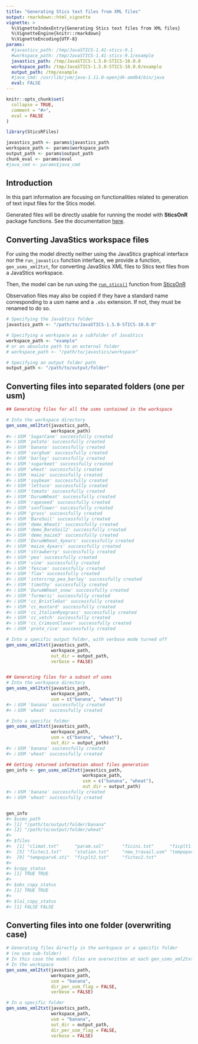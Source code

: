 ```yaml
---
title: "Generating Stics text files from XML files"
output: rmarkdown::html_vignette
vignette: >
  %\VignetteIndexEntry{Generating Stics text files from XML files}
  %\VignetteEngine{knitr::rmarkdown}
  %\VignetteEncoding{UTF-8}
params:
  #javastics_path: /tmp/JavaSTICS-1.41-stics-9.1
  #workspace_path: /tmp/JavaSTICS-1.41-stics-9.1/example
  javastics_path: /tmp/JavaSTICS-1.5.0-STICS-10.0.0
  workspace_path: /tmp/JavaSTICS-1.5.0-STICS-10.0.0/example
  output_path: /tmp/example
  #java_cmd: /usr/lib/jvm/java-1.11.0-openjdk-amd64/bin/java
  eval: FALSE
---
```


```r
knitr::opts_chunk$set(
  collapse = TRUE,
  comment = "#>",
  eval = FALSE
)
```

```r
library(SticsRFiles)
```


```r
javastics_path <- params$javastics_path
workspace_path <- params$workspace_path
output_path <- params$output_path
chunk_eval <- params$eval
#java_cmd <- params$java_cmd
```

## Introduction

In this part information are focusing on functionalities related to generation of text input files for the Stics model.

Generated files will be directly usable for running the model with **SticsOnR** package functions. See the documentation [here](https://sticsrpacks.github.io/SticsOnR).

## Converting JavaStics workspace files
For using the model directly neither using the JavaStics graphical interface nor the `run_javastics` function interface, we provide a function, `gen_usms_xml2txt`, for converting JavaStics XML files to Stics text files from a JavaStics workspace. 

Then, the model can be run using the [`run_stics()`](https://sticsrpacks.github.io/SticsOnR/reference/run_stics.html) function from [SticsOnR](https://sticsrpacks.github.io/SticsOnR/index.html)

Observation files may also be copied if they have a standard name corresponding to a usm name and a `.obs` extension. If not, they must be renamed to do so.

```r
# Specifying the JavaStics folder
javastics_path <- "/path/to/JavaSTICS-1.5.0-STICS-10.0.0"

# Specifying a workspace as a subfolder of JavaStics
workspace_path <- "example"
# or an absolute path to an external folder
# workspace_path <- "/path/to/javastics/workspace"

# Specifying an output folder path 
output_path <- "/path/to/output/folder"

```

## Converting files into separated folders (one per usm)
```r
## Generating files for all the usms contained in the workspace

# Into the workspace directory
gen_usms_xml2txt(javastics_path,
                 workspace_path)
#> ℹ USM 'SugarCane' successfully created
#> ℹ USM 'potato' successfully created
#> ℹ USM 'banana' successfully created
#> ℹ USM 'sorghum' successfully created
#> ℹ USM 'barley' successfully created
#> ℹ USM 'sugarbeet' successfully created
#> ℹ USM 'wheat' successfully created
#> ℹ USM 'maize' successfully created
#> ℹ USM 'soybean' successfully created
#> ℹ USM 'lettuce' successfully created
#> ℹ USM 'tomato' successfully created
#> ℹ USM 'DurumWheat' successfully created
#> ℹ USM 'rapeseed' successfully created
#> ℹ USM 'sunflower' successfully created
#> ℹ USM 'grass' successfully created
#> ℹ USM 'BareSoil' successfully created
#> ℹ USM 'demo_Wheat1' successfully created
#> ℹ USM 'demo_BareSoil2' successfully created
#> ℹ USM 'demo_maize3' successfully created
#> ℹ USM 'DurumWheat_4years' successfully created
#> ℹ USM 'maize_4years' successfully created
#> ℹ USM 'strawberry' successfully created
#> ℹ USM 'pea' successfully created
#> ℹ USM 'vine' successfully created
#> ℹ USM 'fescue' successfully created
#> ℹ USM 'flax' successfully created
#> ℹ USM 'intercrop_pea_barley' successfully created
#> ℹ USM 'timothy' successfully created
#> ℹ USM 'DurumWheat_snow' successfully created
#> ℹ USM 'Turmeric' successfully created
#> ℹ USM 'cc_BristleOat' successfully created
#> ℹ USM 'cc_mustard' successfully created
#> ℹ USM 'cc_ItalianRyegrass' successfully created
#> ℹ USM 'cc_vetch' successfully created
#> ℹ USM 'cc_CrimsonClover' successfully created
#> ℹ USM 'proto_rice' successfully created

```

```r

# Into a specific output folder, with verbose mode turned off
gen_usms_xml2txt(javastics_path,
                 workspace_path,
                 out_dir = output_path,
                 verbose = FALSE)


## Generating files for a subset of usms
# Into the workspace directory
gen_usms_xml2txt(javastics_path, 
                 workspace_path,
                 usm = c("banana", "wheat"))
#> ℹ USM 'banana' successfully created
#> ℹ USM 'wheat' successfully created

# Into a specific folder
gen_usms_xml2txt(javastics_path,
                 workspace_path,
                 usm = c("banana", "wheat"),
                 out_dir = output_path)
#> ℹ USM 'banana' successfully created
#> ℹ USM 'wheat' successfully created

```

```r
## Getting returned information about files generation
gen_info <- gen_usms_xml2txt(javastics_path,
                             workspace_path,
                             usm = c("banana", "wheat"),
                             out_dir = output_path)
#> ℹ USM 'banana' successfully created
#> ℹ USM 'wheat' successfully created


gen_info
#> $usms_path
#> [1] "/path/to/output/folder/banana"
#> [2] "/path/to/output/folder/wheat" 
#>
#> $files
#>  [1] "climat.txt"      "param.sol"       "ficini.txt"      "ficplt1.txt"
#>  [5] "fictec1.txt"     "station.txt"     "new_travail.usm" "tempopar.sti"
#>  [9] "tempoparv6.sti"  "ficplt2.txt"     "fictec2.txt"
#> 
#> $copy_status
#> [1] TRUE TRUE
#> 
#> $obs_copy_status
#> [1] TRUE TRUE
#> 
#> $lai_copy_status
#> [1] FALSE FALSE
```

## Converting files into one folder (overwriting case) 
```r
# Generating files directly in the workspace or a specific folder
# (no usm sub-folder)
# In this case the model files are overwritten at each gen_usms_xml2txt call !
# In the workspace
gen_usms_xml2txt(javastics_path,
                 workspace_path,
                 usm = "banana",
                 dir_per_usm_flag = FALSE,
                 verbose = FALSE)

# In a specific folder
gen_usms_xml2txt(javastics_path,
                 workspace_path,
                 usm = "banana",
                 out_dir = output_path,
                 dir_per_usm_flag = FALSE,
                 verbose = FALSE)


```

